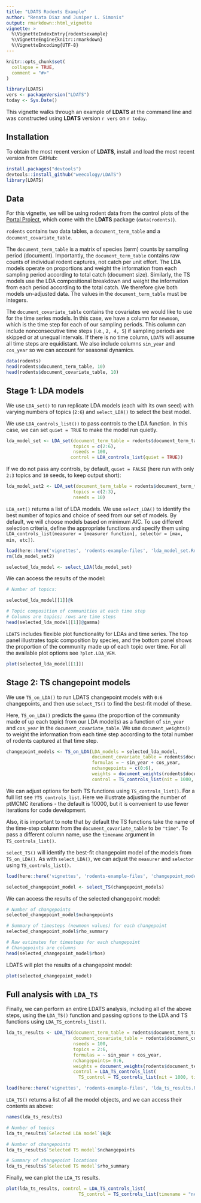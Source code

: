 ```yaml
---
title: "LDATS Rodents Example"
author: "Renata Diaz and Juniper L. Simonis"
output: rmarkdown::html_vignette
vignette: >
  %\VignetteIndexEntry{rodentsexample}
  %\VignetteEngine{knitr::rmarkdown}
  %\VignetteEncoding{UTF-8}
---
```


```r
knitr::opts_chunk$set(
  collapse = TRUE,
  comment = "#>"
)
```

```r
library(LDATS)
vers <- packageVersion("LDATS")
today <- Sys.Date()
```

This vignette walks through an example of **LDATS** at the command line and
was constructed using **LDATS** version `r vers` on `r today`.


## Installation

To obtain the most recent version of **LDATS**, install and load the most recent 
version from GitHub:

```r
install.packages("devtools")
devtools::install_github("weecology/LDATS")
library(LDATS)
```

## Data

For this vignette, we will be using rodent data from the control plots of the
[Portal Project](https://github.com/weecology/portaldata), which come with
the **LDATS** package (`data(rodents)`).

`rodents` contains two data tables, a `document_term_table` and a `document_covariate_table`. 

The `document_term_table` is a matrix of species (term) counts by sampling period (document). Importantly, the `document_term_table` contains raw counts of individual rodent captures, not catch per unit effort. The LDA models operate on proportions and weight the information from each sampling period according to total catch (document size). Similarly, the TS models use the LDA compositional breakdown and weight the information from each period according to the total catch. We therefore give both models un-adjusted data. The values in the `document_term_table` must be integers.

The `document_covariate_table` contains the covariates we would like to use for the time series models. In this case, we have a column for `newmoon`, which is the time step for each of our sampling periods. This column can include nonconsecutive time steps (i.e., `2, 4, 5`) if sampling periods are skipped or at unequal intervals. If there is no time column, `LDATS` will assume all time steps are equidistant. We also include columns `sin_year` and `cos_year` so we can account for seasonal dynamics.

```r
data(rodents)
head(rodents$document_term_table, 10)
head(rodents$document_covariate_table, 10)
```


## Stage 1: LDA models

We use `LDA_set()` to run replicate LDA models (each with its own seed) with varying numbers of topics (`2:6`) and `select_LDA()` to select the best model.

We use `LDA_controls_list())` to pass controls to the LDA function. In this case, we can set `quiet = TRUE` to make the model run quietly. 

```r
lda_model_set <- LDA_set(document_term_table = rodents$document_term_table,
                         topics = c(2:6),
                         nseeds = 100,
                        control = LDA_controls_list(quiet = TRUE))

```


If we do not pass any controls, by default, `quiet = FALSE` (here run with only `2:3` topics and  `10` seeds, to keep output short): 

```r
lda_model_set2 <- LDA_set(document_term_table = rodents$document_term_table,
                         topics = c(2:3),
                         nseeds = 10)
```

`LDA_set()` returns a list of LDA models. We use `select_LDA()` to identify the best number of topics and choice of seed from our set of models. By default, we will choose models based on minimum AIC. To use different selection criteria, define the appropriate functions and specify them using `LDA_controls_list(measurer = [measurer function], selector = [max, min, etc])`. 

```r
load(here::here('vignettes', 'rodents-example-files', 'lda_model_set.Rds'))
rm(lda_model_set2)
```

```r
selected_lda_model <- select_LDA(lda_model_set)
```


We can access the results of the model:

```r
# Number of topics:

selected_lda_model[[1]]@k

# Topic composition of communities at each time step
# Columns are topics; rows are time steps
head(selected_lda_model[[1]]@gamma)

```

`LDATS` includes flexible plot functionality for LDAs and time series. The top panel illustrates topic composition by species, and the bottom panel shows the proportion of the community made up of each topic over time. For all the available plot options see `?plot.LDA_VEM`. 

```r
plot(selected_lda_model[[1]])

```


## Stage 2: TS changepoint models

We use `TS_on_LDA()` to run LDATS changepoint models with `0:6` changepoints, and then use `select_TS()` to find the best-fit model of these. 

Here, `TS_on_LDA()` predicts the `gamma` (the proportion of the community made of up each topic) from our LDA model(s) as a function of `sin_year` and `cos_year` in the `document_covariate_table`. We use `document_weights()` to weight the information from each time step according to the total number of rodents captured at that time step. 


```r
changepoint_models <- TS_on_LDA(LDA_models = selected_lda_model, 
                                document_covariate_table = rodents$document_covariate_table,
                                formulas = ~ sin_year + cos_year,
                                nchangepoints = c(0:6), 
                                weights = document_weights(rodents$document_term_table),
                                control = TS_controls_list(nit = 1000, timename = "newmoon"))

```


We can adjust options for both TS functions using `TS_controls_list()`. For a full list see `?TS_controls_list`. Here we illustrate adjusting the number of ptMCMC iterations - the default is 10000, but it is convenient to use fewer iterations for code development.

Also, it is important to note that by default the TS functions take the name of the time-step column from the `document_covariate_table` to be `"time"`. To pass a different column name, use the `timename` argument in `TS_controls_list()`. 

`select_TS()` will identify the best-fit changepoint model of the models from `TS_on_LDA()`. As with `select_LDA()`, we can adjust the `measurer` and `selector` using `TS_controls_list()`. 

```r
load(here::here('vignettes', 'rodents-example-files', 'changepoint_models.Rds'))
```

```r
selected_changepoint_model <- select_TS(changepoint_models)
```

We can access the results of the selected changepoint model:

```r
# Number of changepoints
selected_changepoint_model$nchangepoints

# Summary of timesteps (newmoon values) for each changepoint
selected_changepoint_model$rho_summary

# Raw estimates for timesteps for each changepoint
# Changepoints are columns
head(selected_changepoint_model$rhos)

```

LDATS will plot the results of a changepoint model:

```r
plot(selected_changepoint_model)
```

## Full analysis with `LDA_TS`

Finally, we can perform an entire LDATS analysis, including all of the above steps, using the `LDA_TS()` function and passing options to the LDA and TS functions using `LDA_TS_controls_list()`.

```r
lda_ts_results <- LDA_TS(document_term_table = rodents$document_term_table,
                         document_covariate_table = rodents$document_covariate_table,
                         nseeds = 100, 
                         topics = 2:6,
                         formulas = ~ sin_year + cos_year,
                         nchangepoints= 0:6,
                         weights = document_weights(rodents$document_term_table),
                         control = LDA_TS_controls_list(
                           TS_control = TS_controls_list(nit = 1000, timename = "newmoon")))
```

```r
load(here::here('vignettes', 'rodents-example-files', 'lda_ts_results.Rds'))
```

`LDA_TS()` returns a list of all the model objects, and we can access their contents as above:

```r
names(lda_ts_results)

# Number of topics
lda_ts_results$`Selected LDA model`$k@k

# Number of changepoints
lda_ts_results$`Selected TS model`$nchangepoints

# Summary of changepoint locations
lda_ts_results$`Selected TS model`$rho_summary
```

Finally, we can plot the `LDA_TS` results.

```r
plot(lda_ts_results, control = LDA_TS_controls_list(
                           TS_control = TS_controls_list(timename = "newmoon")))
```

